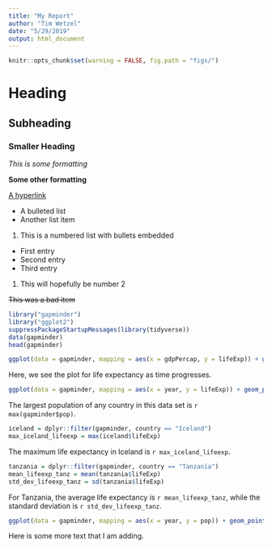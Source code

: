 ```yaml
---
title: "My Report"
author: "Tim Wetzel"
date: "5/29/2019"
output: html_document
---
```


```r
knitr::opts_chunk$set(warning = FALSE, fig.path = "figs/")
```


# Heading

## Subheading

### Smaller Heading

*This is some formatting*

**Some other formatting**

[A hyperlink](https://google.com)

- A bulleted list
- Another list item

1. This is a numbered list with bullets embedded
  - First entry
  - Second entry
  - Third entry
1. This will hopefully be number 2

~~This was a bad item~~

```r
library("gapminder")
library("ggplot2")
suppressPackageStartupMessages(library(tidyverse))
data(gapminder)
head(gapminder)
```


```r
ggplot(data = gapminder, mapping = aes(x = gdpPercap, y = lifeExp)) + geom_point()
```

Here, we see the plot for life expectancy as time progresses.

```r
ggplot(data = gapminder, mapping = aes(x = year, y = lifeExp)) + geom_point()
```

The largest population of any country in this data set is `r max(gapminder$pop)`.

```r
iceland = dplyr::filter(gapminder, country == "Iceland")
max_iceland_lifeexp = max(iceland$lifeExp)
```

The maximum life expectancy in Iceland is `r max_iceland_lifeexp`.

```r
tanzania = dplyr::filter(gapminder, country == "Tanzania")
mean_lifeexp_tanz = mean(tanzania$lifeExp)
std_dev_lifeexp_tanz = sd(tanzania$lifeExp)
```

For Tanzania, the average life expectancy is `r mean_lifeexp_tanz`, while the standard deviation is `r std_dev_lifeexp_tanz`.

```r
ggplot(data = gapminder, mapping = aes(x = year, y = pop)) + geom_point()
```

Here is some more text that I am adding.

